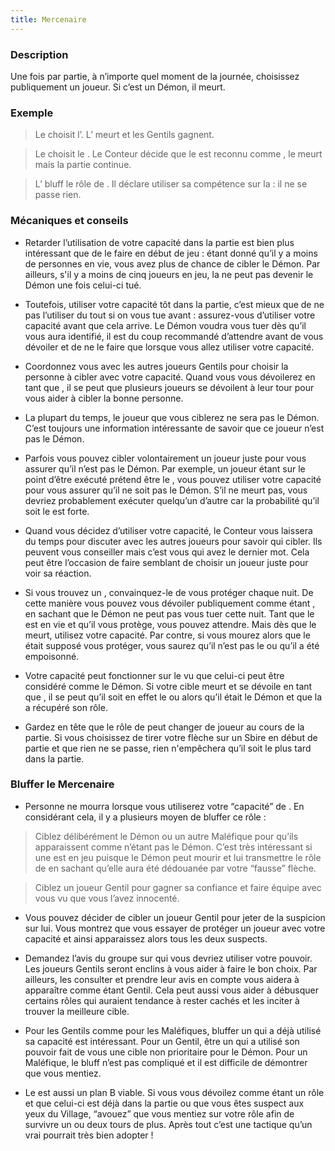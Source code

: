 ```yaml
---
title: Mercenaire
---
```



<Role MERCENAIRE header />

### Description
Une fois par partie, à n’importe quel moment de la journée, choisissez publiquement un joueur. Si c’est un Démon, il meurt.


### Exemple
> Le <Role MERCENAIRE /> choisit l’<Role IMP />. L’<Role IMP /> meurt et les Gentils gagnent.

> Le <Role MERCENAIRE /> choisit le <Role RECLUS />. Le Conteur décide que le <Role RECLUS /> est reconnu comme <Role IMP />, le <Role RECLUS /> meurt mais la partie continue.

> L’<Role IMP /> bluff le rôle de <Role MERCENAIRE />. Il déclare utiliser sa compétence sur la <Role CROQUEUSE_D_HOMMES /> : il ne se passe rien.


### Mécaniques et conseils
- Retarder l’utilisation de votre capacité dans la partie est bien plus intéressant que de le faire en début de jeu : étant donné qu’il y a moins de personnes en vie, vous avez plus de chance de cibler le Démon. Par ailleurs, s'il y a moins de cinq joueurs en jeu, la <Role CROQUEUSE_D_HOMMES /> ne peut pas devenir le Démon une fois celui-ci tué.

- Toutefois, utiliser votre capacité tôt dans la partie, c’est mieux que de ne pas l’utiliser du tout si on vous tue avant : assurez-vous d’utiliser votre capacité avant que cela arrive. Le Démon voudra vous tuer dès qu’il vous aura identifié, il est du coup recommandé d’attendre avant de vous dévoiler et de ne le faire que lorsque vous allez utiliser votre capacité.

- Coordonnez vous avec les autres joueurs Gentils pour choisir la personne à cibler avec votre capacité. Quand vous vous dévoilerez en tant que <Role MERCENAIRE />, il se peut que plusieurs joueurs se dévoilent à leur tour pour vous aider à cibler la bonne personne.

- La plupart du temps, le joueur que vous ciblerez ne sera pas le Démon. C’est toujours une information intéressante de savoir que ce joueur n’est pas le Démon.

- Parfois vous pouvez cibler volontairement un joueur juste pour vous assurer qu’il n’est pas le Démon. Par exemple, un joueur étant sur le point d’être exécuté prétend être le <Role VERTUEUX />, vous pouvez utiliser votre capacité pour vous assurer qu’il ne soit pas le Démon. S’il ne meurt pas, vous devriez probablement exécuter quelqu’un d’autre car la probabilité qu’il soit le <Role VERTUEUX /> est forte.

- Quand vous décidez d’utiliser votre capacité, le Conteur vous laissera du temps pour discuter avec les autres joueurs pour savoir qui cibler. Ils peuvent vous conseiller mais c’est vous qui avez le dernier mot. Cela peut être l’occasion de faire semblant de choisir un joueur juste pour voir sa réaction. 

- Si vous trouvez un <Role MOINE />, convainquez-le de vous protéger chaque nuit. De cette manière vous pouvez vous dévoiler publiquement comme étant <Role MERCENAIRE />, en sachant que le Démon ne peut pas vous tuer cette nuit. Tant que le <Role MOINE /> est en vie et qu’il vous protège, vous pouvez attendre. Mais dès que le <Role MOINE /> meurt, utilisez votre capacité. Par contre, si vous mourez alors que le <Role MOINE /> était supposé vous protéger, vous saurez qu’il n’est pas le <Role MOINE /> ou qu’il a été empoisonné.

- Votre capacité peut fonctionner sur le <Role RECLUS /> vu que celui-ci peut être considéré comme le Démon. Si votre cible meurt et se dévoile en tant que <Role RECLUS />, il se peut qu’il soit en effet le <Role RECLUS /> ou alors qu’il était le Démon et que la <Role CROQUEUSE_D_HOMMES /> a récupéré son rôle.

- Gardez en tête que le rôle de <Role IMP /> peut changer de joueur au cours de la partie. Si vous choisissez de tirer votre flèche sur un Sbire en début de partie et que rien ne se passe, rien n'empêchera qu’il soit le <Role IMP /> plus tard dans la partie.


### Bluffer le Mercenaire
- Personne ne mourra lorsque vous utiliserez votre “capacité” de <Role MERCENAIRE />. En considérant cela, il y a plusieurs moyen de bluffer ce rôle :

> Ciblez délibérément le Démon ou un autre Maléfique pour qu’ils apparaissent comme n’étant pas le Démon. C’est très intéressant si une <Role CROQUEUSE_D_HOMMES /> est en jeu puisque le Démon peut mourir et lui transmettre le rôle de <Role IMP /> en sachant qu’elle aura été dédouanée par votre “fausse” flèche.

> Ciblez un joueur Gentil pour gagner sa confiance et faire équipe avec vous vu que vous l’avez innocenté.

- Vous pouvez décider de cibler un joueur Gentil pour jeter de la suspicion sur lui. Vous montrez que vous essayer de protéger un joueur avec votre capacité et ainsi apparaissez alors tous les deux suspects.

- Demandez l’avis du groupe sur qui vous devriez utiliser votre pouvoir. Les joueurs Gentils seront enclins à vous aider à faire le bon choix. Par ailleurs, les consulter et prendre leur avis en compte vous aidera à apparaître comme étant Gentil. Cela peut aussi vous aider à débusquer certains rôles qui auraient tendance à rester cachés et les inciter à trouver la meilleure cible.

- Pour les Gentils comme pour les Maléfiques, bluffer un <Role MERCENAIRE /> qui a déjà utilisé sa capacité est intéressant. Pour un Gentil, être un <Role MERCENAIRE /> qui a utilisé son pouvoir fait de vous une cible non prioritaire pour le Démon. Pour un Maléfique, le bluff n’est pas compliqué et il est difficile de démontrer que vous mentiez.

- Le <Role MERCENAIRE /> est aussi un plan B viable. Si vous vous dévoilez comme étant un rôle et que celui-ci est déjà dans la partie ou que vous êtes suspect aux yeux du Village, “avouez” que vous mentiez sur votre rôle afin de survivre un ou deux tours de plus. Après tout c’est une tactique qu’un vrai <Role MERCENAIRE /> pourrait très bien adopter !
